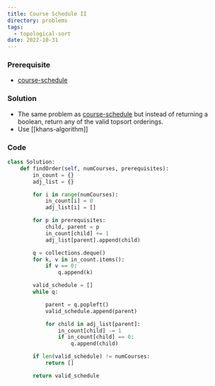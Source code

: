 ```yaml
---
title: Course Schedule II
directory: problems
tags:
  - topological-sort
date: 2022-10-31
---
```


### Prerequisite

- [course-schedule](/posts/207-course-schedule)

### Solution

- The same problem as [course-schedule](/posts/207-course-schedule) but instead of returning a boolean, return any of the valid topsort orderings.
- Use [[khans-algorithm]]

### Code

```python
class Solution:
    def findOrder(self, numCourses, prerequisites):
        in_count = {}
        adj_list = {}

        for i in range(numCourses):
            in_count[i] = 0
            adj_list[i] = []

        for p in prerequisites:
            child, parent = p
            in_count[child] += 1
            adj_list[parent].append(child)

        q = collections.deque()
        for k, v in in_count.items():
            if v == 0:
                q.append(k)

        valid_schedule = []
        while q:

            parent = q.popleft()
            valid_schedule.append(parent)

            for child in adj_list[parent]:
                in_count[child] -= 1
                if in_count[child] == 0:
                    q.append(child)

        if len(valid_schedule) != numCourses:
            return []

        return valid_schedule
```
